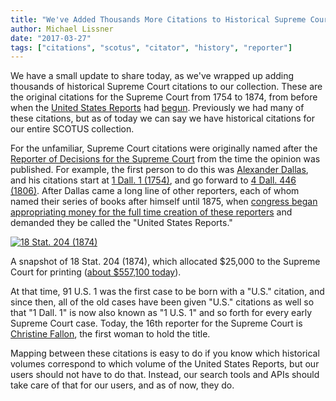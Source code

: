 ```yaml
---
title: "We've Added Thousands More Citations to Historical Supreme Court Opinions"
author: Michael Lissner
date: "2017-03-27"
tags: ["citations", "scotus", "citator", "history", "reporter"]
---
```


We have a small update to share today, as we've wrapped up adding thousands of historical Supreme Court citations to our collection. These are the original citations for the Supreme Court from 1754 to 1874, from before when the [United States Reports][usr] had [begun][otto]. Previously we had many of these citations, but as of today we can say we have historical citations for our entire SCOTUS collection.

For the unfamiliar, Supreme Court citations were originally named after the [Reporter of Decisions for the Supreme Court][reporter] from the time the opinion was published. For example, the first person to do this was [Alexander Dallas][dall], and his citations start at [1 Dall. 1 (1754)][1d1], and go forward to [4 Dall. 446 (1806)][4d446]. After Dallas came a long line of other reporters, each of whom named their series of books after himself until 1875, when [congress began appropriating money for the full time creation of these reporters][app] and demanded they be called the "United States Reports."

<div className="left-image">
    <a href="/pdf/18-Stat-204.pdf">
        <img src="/images/printing-approp.png"
                 alt="18 Stat. 204 (1874)"
                 className="img-responsive border"/>
    </a>
    <p className="caption">A snapshot of 18 Stat. 204 (1874), which allocated $25,000 to the Supreme Court for printing (<a href="https://www.wolframalpha.com/input/?i=25000+USD+in+1874+in+USD+today">about $557,100 today</a>).</p>
</div>
<div className="clearfix"></div>

At that time, 91 U.S. 1 was the first case to be born with a "U.S." citation, and since then, all of the old cases have been given "U.S." citations as well so that "1 Dall. 1" is now also known as "1 U.S. 1" and so forth for every early Supreme Court case. Today, the 16th reporter for the Supreme Court is [Christine Fallon][cf], the first woman to hold the title. 
 
Mapping between these citations is easy to do if you know which historical volumes correspond to which volume of the United States Reports, but our users should not have to do that. Instead, our search tools and APIs should take care of that for our users, and as of now, they do.
  

[usr]: https://en.wikipedia.org/wiki/United_States_Reports
[1d1]: https://www.courtlistener.com/opinion/84581/anonymous/
[4d446]: https://www.courtlistener.com/opinion/2620832/dutilh-v-gatliff/
[dall]: https://en.wikipedia.org/wiki/Alexander_J._Dallas_(statesman)
[reporter]: https://en.wikipedia.org/wiki/Reporter_of_Decisions_of_the_Supreme_Court_of_the_United_States
[otto]: http://www.indianalegalarchive.com/journal/otto
[app]: /pdf/18-Stat-204.pdf
[cf]: https://en.wikipedia.org/wiki/Christine_Luchok_Fallon
